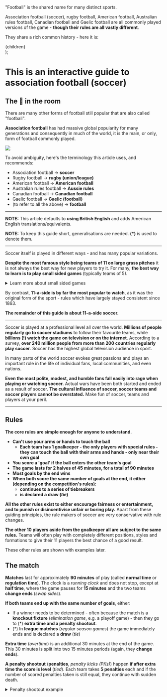 
  <div>
    <Card>
      <div className="markdown">
        <p>"Football" is the shared name for many distinct sports.</p>
        <p>Association football (soccer), rugby football, American football, Australian rules football, Canadian football and Gaelic football are all commonly played versions of the game - <strong>though their rules are all vastly different</strong>.</p>
        <p>They share a rich common history - here it is:</p>
      </div>
    </Card>
    <History />
    <Card>
      <div className="markdown">{children}</div>
    </Card>
  </div>
);


# This is an interactive guide to association football (soccer)

## The 🐘 in the room

There are many other forms of football still popular that are also called "football".

**Association football** has had massive global popularity for many generations and consequently in much of the world,
it is the main, or only, form of football commonly played.

![](https://i.imgur.com/2GHdRDg.jpg)

To avoid ambiguity, here's the terminology this article uses, and recommends:

* Association football → **soccer**
* Rugby football → **rugby (union/league)**
* American football → **American football**
* Australian rules football → **Aussie rules**
* Canadian football → **Canadian football**
* Gaelic football → **Gaelic (football)**
* (to refer to all the above) → **football**

---

**NOTE:** This article defaults to **using British English** and adds American English translations/equivalents.

**NOTE:** To keep this guide short, generalisations are needed. **(\*)** is used to denote them.

---

Soccer itself is played in different ways - and has many popular variations.

**Despite the most famous style being teams of 11 on large grass pitches** it is not always the best way for new players
to try it. For many, **the best way to learn is to play small sided games** (typically teams of 5).

<details>
  <summary>Learn more about small sided games</summary>

- **each player is more involved**
- players typically alternate between attack, defence and goalie
- **more accessible to those who are not in peak condition**
  - typically players cover less distance when playing 5-a-side as the area is far smaller
  - by contrast, 11-a-side involves about 5 miles (8km) of running
- **better for training soccer specific skills**
  - physically helps with balance and agility
- good strategy involves fluid positioning - where players swap positions depending on a variety of factors
  - this means players gain an appreciation for the strategy

The most common small-sided games take different forms all over the world, but the most common forms are:

- 5-a-side/6-a-side/7-a-side
  - commonly called this in Anglosphere countries
  - rules vary, typically indoors, sometimes just called "indoor football/soccer"
  - outdoors styles often are played in "cages"
  - often players are allowed to use the walls, unlike futsal and beach soccer
- Futsal
  - similar to indoor 5-a-side, but with a formalised set of rules
  - the ball is slightly smaller and does not bounce as much as a regular ball
  - the game relies more on skill with the ball near the ground
  - very popular in Spanish-speaking countries
- Beach soccer
  - 5-a-side, played on sand (i.e. on a beach)
  - started in Brazil, is an extremely fun game
  - the ball is also different, less inflated than a normal soccer ball
  - bicycle kicks (kicks performed during a backflip) are more common

It's very likely that one of these is played regularly near you; search using the above names and you should be able to
find something suitable for your skill level.

</details>

By contrast, **11-a-side is by far the most popular to watch**, as it was the original form of the sport -
rules which have largely stayed consistent since 1863.

**The remainder of this guide is about 11-a-side soccer.**

---

Soccer is played at a professional level all over the world. **Millions of people regularly go to soccer stadiums** to
follow their favourite teams, while **billions (!) watch the game on television or on the internet**. According to a
survey, **over 240 million people from more than 200 countries regularly play soccer**. Soccer has the highest global
television audience in sport.

In many parts of the world soccer evokes great passions and plays an important role in the life of individual fans,
local communities, and even nations.

**Even the most polite, modest, and humble fans fall easily into rage when playing or watching soccer.** Actual wars
have been both started and ended as a result of soccer. **The cultural influence of soccer, soccer teams and soccer
players cannot be overstated.** Make fun of soccer, teams and players at your peril.

---

## Rules

**The core rules are simple enough for anyone to understand.**

- **Can't use your arms or hands to touch the ball**
  - **Each team has 1 goalkeeper - the only players with special rules - they can touch the ball with their arms and hands -
    only near their own goal**
- **You score a 'goal' if the ball enters the other team's goal**
- **The game lasts for 2 halves of 45 minutes, for a total of 90 minutes**
- **Most goals by the end wins**
- **When both score the same number of goals at the end, it either (depending on the competition's rules):**
  - **continues to a series of tiebreakers**
  - **is declared a draw (_tie_)**

**All the other rules exist to either encourage fairness or entertainment, and to punish or disincentivise
unfair or boring play.** Apart from these guiding principles, the rule makers of soccer are very conservative with rule
changes.

**The other 10 players aside from the goalkeeper all are subject to the same rules.** Teams will often play with
completely different positions, styles and formations to give their 11 players the best chance of a good result.

These other rules are shown with examples later.

## The match

**Matches** last for approximately **90 minutes** of play (called **normal time** or **regulation time**). The clock is a _running clock_ and does not stop, except at **half time**, where the game pauses for **15 minutes** and the two teams **change ends** (_swap sides_).

**If both teams end up with the same number of goals**, either:

- If a winner needs to be determined - often because the match is a **knockout fixture** (_elimination game_, e.g. a playoff game) - then they go to (\*) **extra time and a penalty shootout**.
- (\*) In **league matches** (_regular season games_) the game immediately ends and is declared a **draw** (_tie_)

**Extra time** (_overtime_) is an additional 30 minutes at the end of the game. This 30 minutes is split into two 15 minutes periods (again, they **change ends**).

**A penalty shootout** (**penalties**, _penalty kicks (PKs)_) happen **if after extra time the score is level** (_tied_). Each team takes **5 penalties** each and if the number of scored penalties taken is still equal, they continue with sudden death.

<details>
  <summary>Penalty shootout example</summary>

  <iframe
    width="400"
    height="200"
    src="https://www.youtube.com/embed/t_dCOkETvu0"
    title="YouTube video player"
    frameBorder="0"
    allow="accelerometer; autoplay; clipboard-write; encrypted-media; gyroscope; picture-in-picture"
    allowFullScreen
  />

  <hr />

  <p>
    Note: when a team has an unassailable lead in a penalty shootout, they are
    declared the winner and no more penalties are taken - e.g. after 3 penalties
    each, if one team leads 3-0 then they win, as the other team only have 2
    penalties left.
  </p>
</details>

**Injury time** (also called **added time**, **stoppage time**) is time added to the end of **each half** to **compensate for lost time**. All you need to know is it's **at the discretion of the referee**, the number represents **a minimum time in minutes**. [More detail here.](https://www.football-stadiums.co.uk/articles/injury-time/)

## The teams

Each team has **11 players**.

One player, the **goalkeeper** (_goaltender_) is the only player who is allowed to use their arms or hands to touch the ball. They are also only allowed to do this within their own **penalty area** (_the 18_, an area near the goal that the goalkeeper is expected to protect). They wear a different coloured **shirt** (_jersey_) to their teammates.

---

## Each match is **a story within a story within a story**

Approximately 100 million Americans saw at least 20 minutes of the FIFA World Cup in 2010; an indication of a broad, and rising, support of their national team.

In 2018 the **USMNT** - astonishingly - [failed to qualify for the World Cup](https://sports.yahoo.com/u-s-loses-trinidad-fails-qualify-2018-world-cup-015400543.html).

**The first story** is how they managed to lose a game to Trinidad and Tobago - an island country with just 1 person for every 242 in the United States - and one whose national sport is cricket, not football.

**The second story** is the table - and how other matches had led to them not being ranked highly enough to qualify for the World Cup.

And **the last story** is the one almost every American knows; how the US men's team sucks and simultaneously the US women's team has been the most successful over the same period.

---

**The more context you have** about the game you are watching, **the more you will understand and enjoy** the drama that is unfolding!

---

# The fabric of a football club

Historically, **football clubs** (_football teams_) were born with a small group of (often working class) people who wanted to start a team. Grassroots football has a lot of parallels with grassroots basketball in the US.

For example, **Manchester United** were originally founded by the Carriage and Wagon department of the Lancashire and Yorkshire Railway in 1878.

In 1886, 16 munitions workers named their team after their workshop - as such **Arsenal** were born.

**Barcelona** were founded by a Swiss man who posted an advertisement for players in a newspaper in 1899.

**Chelsea** were born in 1905 at a pub called "The Rising Sun".

The overwhelming majority of clubs - being so old - were born from very humble ambitions. Even the most famous ones!

If you choose to become a fan of a team it's worth learning about the club's rich histories!

---

Football clubs - even the biggest ones - often have strong ties to their local communities and fans.

Football clubs **gain fans** when they frequently play entertaining games, have good/popular players, win games, act in the benefit of the fans (especially **matchday** (_game day_) fans), and when they look like they are set to have a great future.

They **lose fans** when they frequently play less entertaining games, or lose so many games they get **relegated** (when the weakest teams from a higher league being replaced by the strongest teams from a lower league).

**However**, many fans are **lifelong fans** - fans that follow their team even if their team plays badly. It is extremely unusual for these people to stop supporting their team. When it does happen it is usually because those who run the club betray the history of it, or those who support it.

A large proportion of fans are loyal lifelong fans and they treat their club much like a partner - with near-unconditional loyalty to one. Teams with a larger and louder fanbase tend to also do better on the **pitch** (_field_).

<details>
  <summary>Some extraordinary fans</summary>

  <p>A very dedicated fan:
  <br /><iframe width="400" height="200" src="https://www.youtube.com/embed/WzjjmQ_B-zM" title="YouTube video player" frameBorder="0" allow="accelerometer; autoplay; clipboard-write; encrypted-media; gyroscope; picture-in-picture" allowFullScreen /></p>

  <p>What happens when those who run the club betray the fans:
  <br /><iframe width="400" height="200" src="https://www.youtube.com/embed/Anu0yyrhQzs" title="YouTube video player" frameBorder="0" allow="accelerometer; autoplay; clipboard-write; encrypted-media; gyroscope; picture-in-picture" allowFullScreen /></p>
</details>

These fans are why attending a match is so great - the atmosphere is more of the attraction than the spectacle itself.

# Meritocracy

William Browning aptly captured America's attitude to competition when asked "Is competition a good thing?" on debate.org.

> Competition, especially in a free market economy, is a good thing for Americans.

Why he felt the need to answer in the context of America when the question had nothing to do with America - well, I'm not sure - but he does point out that **the United States does highly value competition** within free-market capitalism.

However, **the American sports franchise model** (where owners can simply purchase a place within a league) **harms competition as it guarantees the owners a profit** regardless of sporting performance.

This is very different in football (_soccer_) as **the structure of football is a free-market meritocracy.**

## How does this structure promote strong competition?

- **No player draft system** - No incentive to lose
- **Promotion and relegation** - Creates huge incentives to win
  - **Imagine if...**
    1. **the bottom 4 teams after the regular MLB season were dropped to the minors**
    2. they were replaced by the top 4 teams from the minors
    3. this would happen after every regular season
    4. everyone with the club - players and coaches - would move with the team
  - To balance this, **top leagues give money to lower leagues to help promoted teams stay competitive**
  - This process makes it possible for small local teams to grow and compete for the biggest trophies and keeps the competition fresh each year.
- European clubs are subject to **FFP** rules (Financial Fair Play)
  - a club **must not be in significant loss** over a period of time, or **they are banned from the most prestigious competitions**
  - this also limits how much money the club's owners can spend on their team, preventing crazy billionaires from spending their life savings on building a monopoly of the world's best players
- A club's revenue is primarily from TV coverage and prize money, which means...
  - **the more a club wins** and appears in big competitions, **the more money they have to buy players**
  - as clubs cannot be in significant loss, underperforming teams are further punished as they can't afford to sign the best players (and overperforming teams can spend their profits to improve their team)

# Matches

The game of football strikes **a balance of teamwork and individual ability**.

With 11 players on your team, you cannot rely just on skill. Teams work together to help their team to score more goals and the other team less goals. Yet - as many games are won and lost by a single goal - there are plenty of opportunities for an individual to "make the difference" through a moment of magic.

> An epic finish to a game with an amazing team goal
>
> <iframe
>   width="400"
>   height="200"
>   src="https://www.youtube.com/embed/6TnKvlQ2h7s"
>   title="YouTube video player"
>   frameBorder="0"
>   allow="accelerometer; autoplay; clipboard-write; encrypted-media; gyroscope; picture-in-picture"
>   allowFullScreen
> />

> An equally amazing "individual goal"
>
> <iframe
>   width="400"
>   height="200"
>   src="https://www.youtube.com/embed/RM_5tJncHww"
>   title="YouTube video player"
>   frameBorder="0"
>   allow="accelerometer; autoplay; clipboard-write; encrypted-media; gyroscope; picture-in-picture"
>   allowFullScreen
> />

There are **4 types of positions**:

- **Goalkeeper** (keeper, goalie, _goaltender_)
- **Defenders** (_Defensemen_) - between 3 and 5 of them
  - This includes **center-backs** and **full-backs**
  - Primary responsibility is to **defend their goal**
- **Midfielders** - (\*) between 3 and 5 of them
  - This includes **central midfielders** and **wingers**
  - Primary responsibility is to **support** the defenders when the team does not have the ball, and to support the attackers when the team does have the ball
- **Attackers** (Forwards) - (\*) between 1 and 3 of them
  - This includes **strikers** (a.k.a. **center-forwards**) and **inside-forwards** (a.k.a **second-strikers**)

![](https://www.datocms-assets.com/29488/1620658834-formation.svg)

You can learn a lot about a team's tactics from how many of each of these types of players are in a team's **formation**. Formations are often named by counting the number of players in these areas.

For example, the above formation with 1 goalkeeper, 4 defenders, 3 midfielders and 3 attackers would be called a `4-3-3` (verbally "a four three three"). This order always goes from defenders to attackers, and always adds up to 10.

> Common formations include:
>
> - `4-3-3`
> - `4-4-2`
> - `4-5-1` (often similar to `4-3-3`)
> - `4-6-0`
> - `5-2-3` ≡ `3-4-3` (!)
> - `5-3-2` ≡ `3-5-2` (!)
> - `5-4-1` ≡ `3-6-1` (!)
>
> (!) The 2 extra wing backs in a back 5 are interchangeably classified as defenders and midfielders, which is why the defenders count drops by 2 as midfielders count increases by 2.
>
> ---
>
> In recent decades, formations have increased the number of midfielders, so **many formation names now have 4 numbers**, splitting the midfielders count into **defensive midfielders** and **attacking midfielders**:
>
> For instance, a `4-5-1` might be described as:
>
> - `4-3-2-1`
> - `4-2-3-1`
> - `4-1-4-1`
>
> Next time you watch a game - see if you can work out which formations each team is using!

### What the referee is doing

The referee is in charge of determining **when a player or team breaks the rules**, as well as **what their punishment will be** and **what should be awarded to the other team**.

A **foul** is declared (\*) when a player wins the ball unfairly, or uses excessive aggression. In these cases:

- A **free-kick** is awarded to the other team...
- ...unless the foul occurred inside the **penalty area** - in this case the free-kick is "upgraded" to a **penalty kick** (often simply abbreviated to **penalty**, _PK_)
- for dangerous or tactical fouls, **yellow cards** and **red cards** may be shown as an **additional punishment**

**A yellow card** (sometimes called **a warning**) is shown (people often say "given" or "received" to mean shown) to a player who (\*) produces a reckless tackle, or for excessive fouling (quantity), or for simulation. **Tactical fouls** (**professional fouls**) - fouls where the aim was primarily to prevent a player from getting past them (typically to stop a big chance of a goal).

A yellow card is not a meaningful punishment - but **if a player is shown 2 yellow cards in a match, they are also shown a red card**.

**A red card** (**a sending off**) is shown to players who (\*) **endanger an opponent** (either intentionally or by gross negligence), or for **violent conduct**, or for intentionally **unfairly denying the other team a clear goalscoring opportunity**.

Players who are "given" a **red card** must leave the pitch and their team continues playing with 1 less player (the team cannot ).

# Objections you may have

Here's a list of the most common objections from would-be American soccer fans that I found in my research:

1. The game is too slow
2. The players _flop_ (dive) all the time
3. There aren't enough goals
4. If we're not number 1, then there must be something wrong with it
5. Often the better team doesn't win
6. It can't be a real sport if a 5' 7" guy weighing 150 lbs (Lionel Messi) is arguably the greatest ever
7. Americans can't stand a _tie_ (draw)
8. The referee makes bad _calls_ (decisions)
9. It's hard to get into it when I don't know the teams or players

## 1. "The game is too slow"

Many new to the sport find that when people watch a match **it can seem like the players are just passing the ball to each other in slow motion**.

It's important to realise that **the size of the pitch is MUCH larger.**

> ![](https://www.datocms-assets.com/29488/1620510111-mixed.svg)
>
> A size comparison of the typical football pitch and a basketball court.

Additionally, **players are active for longer and have less breaks in play to physically recover in.**

| League                   | Duration | excl. breaks | Live play | Single player distance covered | 'Average' Speed |
| :----------------------- | -------: | -----------: | --------: | -----------------------------: | --------------: |
| NFL                      | 192 mins |      60 mins |   11 mins |                      1.2 miles |         0.38mph |
| NBA                      | 131 mins |      48 mins |   48 mins |                      2.8 miles |          1.2mph |
| NHL                      | 140 mins |      60 mins |   60 mins |                      2.9 miles |          1.2mph |
| (English) Premier League | 111 mins |      90 mins |   56 mins |                      7.0 miles |          3.8mph |
| (Italian) Serie A        | 111 mins |      90 mins |   60 mins |                      6.7 miles |          3.6mph |

It's sometimes difficult to fully realise how far these players are running until you've played a match on a full-sized pitch; it is physically exhausting even for elite athletes!

> ### Why do they just pass the ball back and forth?
>
> **It is a tactic.**
>
> - In general, **the team without the ball runs more**, and given the size of the pitch, **tiredness is a major factor at the end of a match**
> - The team may be trying to **physically recover before a sudden attack**
> - It may look like they are passing the ball backwards and sideways, but a common passing pattern is a zig-zag pattern; passing from side to side and gradually moving forward - kinda like space invaders!
>
> **Different teams**, coaches and leagues **have different opinions on the "best" way to play.** Likewise, fans also have their own opinions on how they want their team to play. Not all teams intentionally slow down the game like this.

## 2. "The players _flop_ (dive) all the time"

Another common stereotype of footballers is that they **dive** (_flop_), **fake injuries** and **stay on the floor for ages**.

There's more truth to this than I would like:

- Many a meme video has been shared of players rolling around in apparent agony only to get up a couple seconds later.

- No - obviously rolling over 3 times is completely unnecessary. Or scream like they've been shot.

**A simple way to avoid this is to just not pick a team from a country where they speak Spanish or Portuguese.** Almost all of the worst offenders are players from these countries, as diving is considered part of the game in these leagues.

---

Falling on the floor in isolation is not considered diving. In fact, **about 90-95% of the time the player is doing the right thing by falling on the floor!**

Consider this example, where a player could have fallen to win a penalty kick (which is a very high chance of a goal), but their honesty was not rewarded:

<video controls loop height="220" width="390">
  <source
    src="https://www.datocms-assets.com/29488/1621908065-poveda.mp4"
    type="video/mp4"
  ></source>
</video>

You can see in real time that the incident is hard to spot - but in slow motion the defender clearly kicks the attacker.

> For now, all you need to know is that when Player A tries to kick the ball but instead kicks Player B, it is considered a foul to Player B's team, and as the kick was in the penalty area, a penalty kick is the outcome.

Referees make hundreds of difficult and often subjective decisions every match and **they are expected to err on the side of caution**, but this has the very unfortunate side-effect of dishonest teams being rewarded and honest teams losing out.

Note that **diving is a very ambiguous term** - some use it to refer to any fall on the floor, some to any avoidable fall, and some to a complete fake fall. Typically when die-hard fans call something a **dive** they are calling it a complete fake fall. When casual fans, or non-fans call something a **dive** they normally mean any avoidable fall; but as you have now seen, avoidable falls are not necessarily a thing to complain about (at least, until referees enforce the rules consistently).

By rolling, screaming, faking/exaggerating injuries and begging the referee, they can often convince the referee that a collision deserved a greater punishment, such as a yellow card or a red card. **This is generally not considered acceptable by any fans** (except perhaps by spineless fans of the player's team), but some (usually Spanish-speaking) players will do it to give their team the best possible chance of winning.

**It is against the rules to simulate a fall without cause** (a.k.a. **simulation**). Sadly, this rule is not consistently enforced as it is hard to distinguish total simulations from genuine falls.

---

While diving and falling on the floor do not really make for a good reason to not follow - or enjoy - football, there is no question that it is not pretty.

**Fortunately, new video review rules (introduced in 2018) have made this problem far less likely to affect the outcome of a match.**

## 3. "There aren't enough goals"

True - but that means that each goal your team scores feels special - even when it isn't a pretty goal.

## 4. If we're not number 1, then there must be something wrong with it

When becoming a football fan, you sign up to the emotional roller-coaster.

**When your team wins, you are happy.**

When your team loses, you are sad - **but next time the win will be that much sweeter.**

In that sense, the US Men's National Team's next big win will be very sweet indeed!

## 5. Often the better team doesn't win

That's probably a good thing! Importantly this makes supporting underdogs very rewarding - and basically every team has at least some games during the season when they are the underdog.

A low scoring game gives a chance for even the small underdogs to have a chance even against much stronger teams... which produces iconic scenes like this:

> <iframe
>   width="560"
>   height="315"
>   src="https://www.youtube.com/embed/tdUSfikMrGI"
>   title="YouTube video player"
>   frameBorder="0"
>   allow="accelerometer; autoplay; clipboard-write; encrypted-media; gyroscope; picture-in-picture"
>   allowFullScreen
> />
>
> (context: Hereford United - a club of amateur players - famously beat Newcastle, a top tier professional side)

## 6. It can't be a real sport if a 5' 7" guy weighing 150 lbs (Lionel Messi) is arguably the greatest ever

Football is unusually accessible for players of all dimensions.

- in some positions it is advantageous to be tall (defenders, strikers)

  <iframe
    width="560"
    height="315"
    src="https://www.youtube.com/embed/M1zGwCvaza4"
    title="YouTube video player"
    frameBorder="0"
    allow="accelerometer; autoplay; clipboard-write; encrypted-media; gyroscope; picture-in-picture"
    allowFullScreen
  />

- in others it is advantageous to be short (wingers, attacking midfielders)

  <iframe
    width="560"
    height="315"
    src="https://www.youtube.com/embed/coXmcbshuJ0"
    title="YouTube video player"
    frameBorder="0"
    allow="accelerometer; autoplay; clipboard-write; encrypted-media; gyroscope; picture-in-picture"
    allowFullScreen
  />

- some are better for bulkier players (strikers)

  <iframe
    width="560"
    height="315"
    src="https://www.youtube.com/embed/jbx-WMsTqLQ"
    title="YouTube video player"
    frameBorder="0"
    allow="accelerometer; autoplay; clipboard-write; encrypted-media; gyroscope; picture-in-picture"
    allowFullScreen
  />

These guidelines aren't set in stone either, as **game intelligence and fitness are seen as more important than explosive athleticism**.

**...and as for Lionel Messi...**

<iframe
  width="560"
  height="315"
  src="https://www.youtube.com/embed/a5Uxg5LlNZQ"
  title="YouTube video player"
  frameBorder="0"
  allow="accelerometer; autoplay; clipboard-write; encrypted-media; gyroscope; picture-in-picture"
  allowFullScreen
/>

## 7. Americans can't stand a _tie_ (draw)

Interestingly, I've never ever heard an international fan complain about this. This really is an American thing!

Many of the games you will watch, such as **cup** (knock-out) **competitions**, cannot end in a draw.

But league games do end in **draws**, and for American fans who are used to other sports, this is a shock to the system.

Long-time fans don't really think of them as "ties". Leagues are seen as a competition over the whole season; and **the actual 90 minute game is just a fragment of that season's story**. But within the league table which determines the champions there are no draws. And given that a league's winner is the team at the top at the end - no playoffs - **a draw can often a bigger story than a win**.

> MLS does decide the winner by a play-off. Clubs from other countries will compete in both the league and other knockout competitions; but these competitions are functionally separate. A team can win a **cup** (knock-out) **competition** and still perform badly in their league, for instance.

### So how can a draw be a bigger story than a win?

The league table scoring system works like this:

- **The team that wins gains 3 points.**

- **The team that loses gets 0 points.**

- **And if there is a draw, both teams get just 1 point.**

For a team to win the league, they must have the most points by the end of the season.

So for teams that are near the top of the league, a draw is often a very bad result. They see this as 2 points lost (compared to their target of 3 points) and therefore draws are very damaging to their total point score at the end of the season.

---

Imagine that you are **a supporter of** (_root for_) an imaginary team called 'Real Murica', and they are trying to win the league.

Real Murica is 1-1 against their long-time rivals 'FC Canucks' and there's only 10 minutes left. If the game ends like this, both teams receive 1 point.

If Murica scores and wins 2-1, they would get **3 points instead of 1**. However, if Canucks score and win 1-2, Murica would get **0 points instead of 1**.

**The bonus for winning** (for both teams) **is twice the punishment of losing**. This means that both teams will often do everything they can to win towards the end of the game (taking gradually bigger and bigger risks); and is why draws are by far the least common outcome of a game.

## 8. The referee makes bad _calls_ (decisions)

They do indeed.

Key points:

- rules have some flexibility in them (rare in American sports rule books)
  - The rules are flexible because the game has been played in hundreds of countries for over a hundred years, in a time before globalisation. Gaps in the original sets of rules were interpreted differently in different parts of the world. Over time, these rules have got closer together but they often still leave wiggle room for legal interpretation, to allow leagues to interpret in their own ways.
- referees frequently make mistakes that affect the outcome
  - Due to the low scoring nature of the game and subjectivity in many decisions, the referee can often indirectly decide the game on his own
  - There is only 1 referee per game, plus two assistants who run alongside the outside of the pitch, mainly looking for breaches of the offside rule
  - There is - finally - a video review mechanism called VAR (video assistant referee) where other referees watch the TV footage looking for key mistakes that often affect the outcome of a game (goals, penalties and red cards)
    - This so far has been very, very, very controversial - it solves problems but creates others
- some rules can be seemingly complex or unintuitive to new fans (famously the offside rule)
  - The important details of these weird rules are covered later in this post

## 9. It's hard to get into it when I don't know the teams or players

I've found that most new fans find a team through a player that resonates with them.

Many players have amazing origin stories and learning about them can be a good way to find a team through them.

## The three main tactical styles

The three main tactical styles you will see are:

- A fluid **attacking** style
  - "fluid" meaning players are **encouraged to swap positions** and to **use their creativity** and skill to score
  - a pure spontaneous attacking style is not common today as coaches demand greater tactical discipline
  - examples include **Real Madrid** in the early 2000s and the **Brazil** team that won the 2002 World Cup, and most local **"kickabouts"** (_pick-up games_)
- A rigid **tactical** style
  - "rigid" meaning the **players must fit the tactics** and must all play their tactical roles for it to work
  - relies on players knowing exactly where others are going to be, and giving players specific responsibilities
  - nowadays a necessity for a successful team
- A fast **counter-attacking** style
  - a counter-attacking team typically is **well disciplined defensively**, avoid risks
  - aim to steal the ball from the other team's mistake and **sprint to the other end and score**
  - for big underdogs it is often their best strategy to win

Teams typically play with some mix of these strategies.

> **Attacking**
>
> <iframe
>   width="400"
>   height="200"
>   src="https://www.youtube.com/embed/7UJp1kOjkg4"
>   title="YouTube video player"
>   frameBorder="0"
>   allow="accelerometer; autoplay; clipboard-write; encrypted-media; gyroscope; picture-in-picture"
>   allowFullScreen
> />
>
> **Tactical**
>
> Here the final pass by Pelé was planned which is how he knows where Carlos Alberto is:<br />
>
> <iframe
>   width="400"
>   height="200"
>   src="https://www.youtube.com/embed/M5HbmeNKino"
>   title="YouTube video player"
>   frameBorder="0"
>   allow="accelerometer; autoplay; clipboard-write; encrypted-media; gyroscope; picture-in-picture"
>   allowFullScreen
> />
>
> **Counter Attacking**
>
> <iframe
>   width="400"
>   height="200"
>   src="https://www.youtube.com/embed/pEvePJdQVz8"
>   title="YouTube video player"
>   frameBorder="0"
>   allow="accelerometer; autoplay; clipboard-write; encrypted-media; gyroscope; picture-in-picture"
>   allowFullScreen
> />

## Other things to look out for

There are also some common **situational strategies** during a match that can lead to some dramatic moments.

The most common ones are:

- Defending a lead at the end of a match
- Last-minute attacking

Attack at all costs

Long ball and Set-piece experts

> #### Substitutes
>
> **sub** is short for **substitute**, **subbed** is short for **substituted**
>
> Each team is allowed (\*) **3 substitutions** during the game.
>
> These can happen at almost any time during the game after the ball goes **out of play** (_out of bounds_)...
>
> ...including: **normal time**, **half time**, **injury time**, **extra time**
>
> ...**but excluding** the break before penalties (!), and after the team is announced but before the game has actually started
>
> (!) Anyone on **the bench** (substitutes that have not yet been **substituted on**, or players have been **substituted off**) at the end of a game are **not allowed to take penalties**.

<!--
so i've been wanting to start following soccer for a while now but as an american i always found it complicated not like how they play most three-year-olds can kind of understand more or less how it works i just mean how everything kind of works in europe you know i followed the world cup and i grew for the united states if they made it and then i'd root for iceland because clearly they've all been practicing that clapping and they're really good at it but that only happens once every four years so i turn on my tv and it would be a like a random game like parma versus bologna and first i'd make sure that i wasn't watching the food network but then i had no frame of reference for this game like are these teams good you know is this a big game which one of these guys is pele you know i i didn't know and i had all these other questions you know why why are teams getting kicked out of leagues why are they all rolling around on the ground so much how are guys getting traded to different countries and why why does everybody in the stands have a scarf so a few months ago i tried to start figuring it all out and i started watching some matches that's the first thing they aren't soccer games they are football matches and i bought fifa for my xbox and i bought a scarf and a vuvuzela because that's like the rules or something so anyway this is all the info that i wish i'd known a year ago this is my crash course of translating soccer into american i'm going to assume that you kind of know the rules the biggest difference between american sports is how offsides works and the clock lots of people get upset about the clock it goes up instead of down get over yourself it doesn't really matter americans also get mad because the clock doesn't stop and games pretty much end whenever the ref feels like it and you actually adjust to this pretty quickly the game's an hour and a half long you'll have your chances to score and if you can't score then it's not the clock's fault some people and when i say people i'm referring both to discussions i've had with other americans as well as like myself six years ago so people think soccer is too slow and when americans look at a soccer field something in our minds we think that it's like playing hockey or playing basketball just on a big grass field and in those sports guys like go full tilt a lot like most of the game so when two players are just standing there passing the ball back and forth we wonder like why aren't they trying to move forward just go and on the other side we expect the defenders to be attacking the guy with the ball rather than just standing five feet back and letting him do what he's doing the key difference is that soccer fields are much sorry football pitches are much larger than basketball courts and hockey rinks and if you tried a full court press for the whole soccer game you would be exhausted and you would probably lose see the the pace of a soccer game is actually much closer to baseball most of the game is going to consist of guys just slowly passing the ball around real peaceful and then it's going to be all of a sudden followed by these short bursts of extremely fast action basketball players it's estimated run an average two and a half miles during a game soccer players can run seven if not ten miles during one game and remember you only get three subs games but most of these players will be playing the whole game one thing americans will appreciate is that other than halftime there are no commercials so it's like the anti-nfl which is great it also means that no matter where the ball is both teams are always potentially about 30 seconds away from scoring which creates this kind of constant tension it also creates a scenario where you can't ever really run to the bathroom or get a drink soccer players seem to have a reputation for being lazy in the u.s because they don't always pop right back up after going to ground and get right back in the play certainly some players do embellish things and some go over the top but i don't really think that on the whole it's quite the issue that people make it out to be so they get made fun of in europe too so here's a fun experiment to try the next time you have a few minutes go to like a local field and then quickly draw a glass around that field for like 10 minutes and then suddenly sprint down the middle of the field as fast as you can and when you're halfway up the field while you're still sprinting have one of your friends to shove you over onto the ground and if you can pop right back up and keep sprinting then you can keep complaining about those guys a lot of the time they're just taking a little rest they never want to either just keep playing around them or both teams will be a little tired so who cares it's not a matthew riley novel out there the other reason for guys slowly passing the ball around is that one of the strategies currently employed by most teams is to just to maintain possession as much as possible obviously this is no different in american football or why russia is really good at hockey the other team can't score when you have the ball so teams will just pass the ball back and forth and even pass it back to their own goalie because it's better to go backwards with the ball than to maybe make a risky pass and let the other team have the ball on occasion you'll see a team make like 50 passes without the other team touching the ball which can take a really long time but then they'll go down and they'll score and that's like as good as it gets it's all about waiting for the precise moment for things to align and then all going together at the right moment in terms of like positioning and formations you'll usually have three or four numbers like four four two or four three three or four two three one these numbers will always add up to ten and then the goalie is just assumed different positions include the center backs who would just stay as defenders and then the full backs are both the left and the right back who will defend but then they'll also usually join the attack as well and then we have midfielders like a center midfielder who can go both ways a center attacking midfielder or a center defending midfielder and then up front we have like a left wing and right wing sometimes a center forward and a striker up front who will it's his job to just score goals one thing i'll mention that makes it easy to kind of get into soccer is that you can watch legally watch some old matches on youtube um this is unlike american sports like why isn't there a website that i can go to to watch any game like in itunes for sports it's like i can pay two dollars to watch any game in history like all these games are on tape somewhere they exist but i can't watch a game in the 1986 world series unless an international pandemic shuts down the world there's no sports and i just happen to put it on nbc or something like come on so anyway um so keeping the ball and attacking is referred to as positive football you're always trying to move forward this is what most teams do this is what people like to watch a little more it's kind of exciting it's more exciting to watch that way but of course there's always a yin to the yang so begin is this guy named jose mourinho and he basically says i don't want the ball i'm going to stand back with my players in front of my goal and you're not going to score and then every once in a while when you're falling asleep and all your players are up in my zone we're going to steal the ball and we're going to run down and score which sounds a little bit risky except that it actually does work if you do it well jose is considered one of the best managers there is and he has the trophies to back it up he's won plenty of big tournaments with teams then i'm told if you tried to have that team keep the ball the whole time like most coaches would they would have been destroyed they were too old and they just would have got worn out and wiped out but but by playing this negative defensive strategy they were able to win and despite this teams that employ the strategy seem to get a bad rap for playing negative as opposed to positive football because keeping the ball seems to be the end thing right now so obviously there's more thought that goes into into it than i've described here like diego simeone and athletic madrid have been using this negative strategy for years and they've been successful with it on the flip side the guys who've risen to the top playing possession football were also widely sought after two of the most well-known coaches right now are jurgen klopp and pep guardiola and i highly recommend watching the series all or nothing about manchester city on amazon prime it's about guardiola's team a few years ago and it's quite clear from interviews with these guys that they're you know quite thoughtful and well traveled i couldn't name a single baseball manager who can speak three languages so speaking of manchester city they play in england their four main football countries in europe there's england spain germany and italy england has the premier league spain has la liga germany has the bundesliga and italy has syria so to take one country they're all the same but to take one country england the premier league consists of 20 teams every team plays every other team once at home and once away and these leagues don't have playoffs you get three points for win one for a tie the team with the most points at the end of the season wins and this can and has come down to the final day of the season before in the us our leagues pretty much have the same teams every year so if you suck and even if you start to lose on purpose you actually get rewarded with the top draft pick the next year if you finish in last place in one of these leagues they literally kick you out of the league but they call it relegation because that's a nicer sounding word before we keep going here's a quick aside on the mls major league soccer is the top league in the united states it's different in many ways than the european leagues there's no relegation so the teams do stay the same from year to year and there is a salary cap talent wise i guess globally speaking it seems to be an okay league but certainly not on par with any of the european leagues so under the premier league which is at the top under them is a league called the english football league championship the three teams who finish at the bottom of the premier league are relegated to the championship for the next season and replaced by three teams from the championship the bottom three teams in championship are relegated to league one the bottom three in league one are really gated to league two whose losers go to the national league whose losers are um nobody really cares about them except their moms at this part but you get the idea unless you really get into soccer you'll never hear about anything below the premier league again but just so you're aware of what's happening down there this system does a few things first off just because you're near the bottom of the standings your games can still be extremely important they still count because you're not trying to win the league anymore but now you're trying to literally stay in the league and the higher the league you're in the higher the track you get from tv contracts so it's kind of a big deal it also creates this kind of theoretical meritocracy where you could start a team with a bunch of guys anywhere in the country get into a kind of a tiny league and then ultimately work your way up to the premier league in reality that'd be like trying to take a single a baseball team and work your way up to the majors while the other better teams with bigger pocketbooks are trying to buy all your best players the whole way but for the teams at the top just winning the premier league sounds pretty easy you're playing maybe one game a week but that's the catch there's other things going on here so there's also the carabao cup which is a tournament open to the top four leagues in england and then there's the fa cup which has been going on since like forever that it's literally open to every like team in england so over 700 teams entered this one tournament last year like imagine if every major and minor league baseball team had one giant tournament so could any team win yes they could will the small teams upset the bigger teams at some point maybe a few will but is it likely that a non-premier league team is going to win no probably not so more fun to think about in theory than practically i guess the final tournament is the the big one like what if we could find the best team in europe and i don't mean like each country gets a team that's the european championship that happens every four years this i'm talking about the league clubs so the best teams in from all over europe from 55 different countries battle it out each year this is the uefa champions league so as a side note on these acronyms here fifa is the organization that runs like big international tournaments like the world cup and they help to coordinate things across different regions if you're an american you probably heard a fifa because somebody on sportscenter mentioned somebody that was involved with some kind of corruption investigation or something anyway within fifa the world is divided into six different regions uefa is europe that's where like the best players go concacaf you may have heard of because that's what the us is in the confederation of north central american and caribbean association football which is short and sweet and then there's like the rest of the world and each one of these groups has tournaments with national teams and their league clubs like the concacaf champions league and the uefa champions league and these are called like the champions league but really it's just a tournament so the uefa champions league is played in conjunction with the uefa europa league which is kind of like the ncaa and nit basketball tournaments but with a bit of a twist they play the qualifying rounds for the champions league first so if you get knocked out of the big boy tournament but you finish high enough you can just move down into the europa league and try to win that and i won't get into the qualifying but typically you're going to have teams that you may have heard of as a as an american like manchester city liverpool manchester united tottenham hotspur from spain they'd probably be barcelona and atletico madrid and real madrid syria from italy we'll have juventus and inter and roma and atlanta germany is pretty much dominated by brucia dortmund and bayern munich and then there's other popular teams like perry saint germain from france and leone from france and iacs from the netherlands and then you throw in a few russian teams and you're ready to party so back to the premier league you remember how your team's playing that kind of standard 38 game schedule so now also at the same time you're competing in the premier league the carabao cop the fa cup and the champions league and there's like a bunch of other small one-off games happening too so even if you have the best team you're still probably not going to win all these tournaments just because of the wear and tear if you can win three trophies in a year that's like special that's called a treble if you win four that's called a quadruple but that's pretty rare and so the biggest payday is for winning your league although i for some reason find the champions league is hard to beat for excitement so even though you can soccer teams tend to trade players less than they do in the us rather teams will just buy players from their current club so a contract is going to include your salary obviously but also something called a release clause which is a fee that would go to the current club for that player so while any team could negotiate a transfer fee with a player's current club a release clause takes that current team just out of negotiations altogether so a baseball player unhappy with the situation he could demand a trade and they might trade him and he'd be happy but if they refuse to trade him then he's kind of stuck whereas a soccer player could just find another team willing to pay that release clause and once a team agrees to pay the clause then they can just negotiate directly with that player obviously the better player the higher the fee is going to be so the current club can go out and find a reasonable replacement another big difference is that while most sports in the us have a trade deadline and that's followed by a few weeks afterward where players cannot move to another team soccer is kind of the opposite so most of the time you cannot move to another team there are two periods a year called transfer windows that you can move during so usually before and then halfway through the season and you could sign a new contract for another team whenever but you can't actually start playing for them until that next transfer window and the last thing in terms of contracts is that in the u.s most leagues have a draft but soccer is pretty much like the wild west so teams will sign players or as you say kids like into their youth academy very young like 10 8 years old and smaller teams who find a really good player could also include something called a sell-on clause when selling a player to a larger team that says if the team buying that player turns around and sells the player again to an even bigger club then that original team will get a percentage of that secondary sale all right so if you're still here at this point you probably want more so what's next they're like an unlimited number of top or best goal compilations on youtube which are kind of interesting in the sense that you can actually show new people to soccer the potential that the game has lots of americans exposure to soccer is like the women's world cup and obviously we have a great team there but you never really get to see that what different strategies look like like look up barcelona tiki taka videos you won't regret that they make grown men look like children as i mentioned the all or nothing series on man city is great if you have amazon prime and obviously just watching games is good fifa tv has a youtube channel that has lots of international matches or just look on youtube for full football matches you're smart you'll find them uefa tv has old champions league matches i think you might have to register but it's free you'll probably want to follow br's football channel on youtube they have a lot of good stuff including this very funny series called the champions which i'd probably wait a little bit until you learn a little more about the top players before watching that one place i always turn to when trying to learn a new sport is video games so fifa would probably help although the big caveat there is that it has horrible reviews that said if you're just trying to learn the rules like basic tactics and which players are on which teams and who plays where i would say it's been pretty helpful for me most of the negativity toward the game is the for the online the fifa ultimate team mode where you end up paying for players for your team but if you just avoid that and then like stick to playing against the ai then you should be okay the only thing i hesitate to do is play as barcelona because you could control leo messi and like who am i to tell god what to do so i usually avoid that part the alternative here it would be a game called pez which i've heard good things about although it doesn't have licensing from any of the teams so jerseys will look different and team names will be slightly off which i guess might be confusing to someone new and i think fifa's player faces are a bit more recognizable too newswise there's coverage like everywhere of soccer although i do enjoy the site1football.com which brings us to the sponsor of today's video which is there's no sponsor for today's video um i just make these videos to push the boundaries of powerpoint and see how mad i can make myself anyway hopefully that helps somewhat you're now ready to venture off beyond the coasts of the united states and become an even bigger soccer fan just if you if you're leaving the us call it football they get mad if you call it soccer anyway good luck thanks for watching
-->

<EmbedCSS>{`
  .markdown em {
    color: #f66;
    font-weight: 600;
    font-variation-settings: 'wght' 600;
    font-style: normal;
  }
`}</EmbedCSS>
